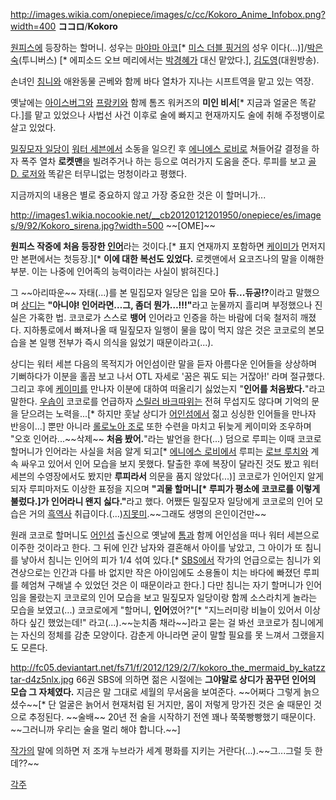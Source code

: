 http://images.wikia.com/onepiece/images/c/cc/Kokoro_Anime_Infobox.png?width=400
'''ココロ'''/'''Kokoro'''

[[원피스(만화)|원피스]]에 등장하는 할머니. 성우는 [[마야마 아코]][* [[미스 더블 핑거]]의 성우 이다(...)]/[[박은숙]](투니버스) [* 에피소드 오브 메리에서는 [[박경혜]]가 대신 맡았다.], [[김도영]](대원방송).

손녀인 [[침니(원피스)|침니]]와 애완동물 곤베와 함께 바다 열차가 지나는 시프트역을 맡고 있는 역장.

옛날에는 [[아이스버그]]와 [[프랑키]]와 함께 톰즈 워커즈의 '''미인 비서'''[* 지금과 얼굴은 똑같다.]를 맡고 있었으나 사법선 사건 이후로 술에 빠지고 현재까지도 술에 취해 주정뱅이로 살고 있었다.

[[밀짚모자 일당]]이 [[워터 세븐]]에서 소동을 일으킨 후 [[에니에스 로비]]로 쳐들어갈 결정을 하자 폭주 열차 '''로켓맨'''을 빌려주거나 하는 등으로 여러가지 도움을 준다. 루피를 보고 [[골 D. 로저]]와 똑같은 터무니없는 멍청이라고 평했다.

지금까지의 내용은 별로 중요하지 않고 가장 중요한 것은 이 할머니가...

http://images1.wikia.nocookie.net/__cb20120121201950/onepiece/es/images/9/92/Kokoro_sirena.jpg?width=500
~~[OME]~~

'''원피스 작중에 처음 등장한 [[인어]]'''라는 것이다.[* 표지 연재까지 포함하면 [[케이미]]가 먼저지만 본편에서는 첫등장.][* '''이에 대한 복선도 있었다.''' 로켓맨에서 요코즈나의 말을 이해한 부분. 이는 나중에 인어족의 능력이라는 사실이 밝혀진다.]

그 ~~아리따운~~ 자태(...)를 본 밀집모자 일당은 입을 모아 '''듀...듀공!?'''이라고 말했으며 [[상디]]는 '''"아니야! 인어라면…그, 좀더 뭔가…!!!"'''라고 눈물까지 흘리며 부정했으나 진실은 가혹한 법. 코코로가 스스로 '''뱅어''' 인어라고 인증을 하는 바람에 더욱 철저히 깨졌다. 지하통로에서 빠져나올 때 밀짚모자 일행이 물을 많이 먹지 않은 것은 코코로의 본모습을 본 일행 전부가 즉시 의식을 잃었기 때문이라고(...).

상디는 워터 세븐 다음의 목적지가 어인섬이란 말을 듣자 아름다운 인어들을 상상하며 기뻐하다가 이분을 홀끔 보고 나서 OTL 자세로 '꿈은 꿔도 되는 거잖아!' 라며 절규했다. 그리고 후에 [[케이미]]를 만나자 이분에 대하여 떠올리기 싫었는지 "'''인어를 처음봤다.'''"라고 말한다. [[우솝]]이 코코로를 언급하자 [[스릴러 바크]]따위는 전혀 무섭지도 않다며 기억의 문을 닫으려는 노력을...[* 하지만 훗날 상디가 [[어인섬]]에서 젊고 싱싱한 인어들을 만나자 반응이...] 뿐만 아니라 [[롤로노아 조로]] 또한 수련을 마치고 뒤늦게 케이미와 조우하며 "오호 인어라...~~삭제~~ '''처음 봤어.'''"라는 발언을 한다(...) 덤으로 루피는 이때 코코로 할머니가 인어라는 사실을 처음 알게 되고[* [[에니에스 로비]]에서 루피는 [[로브 루치]]와 계속 싸우고 있어서 인어 모습을 보지 못했다. 탈출한 후에 복장이 달라진 것도 봤고 워터 세븐의 수영장에서도 봤지만 '''루피라서''' 의문을 품지 않았다(...)] 코코로가 인어인지 알게되자 루피마저도 이상한 표정을 지으며 '''"괴물 할머니[* 루피가 평소에 코코로를 이렇게 불렀다.]가 인어라니 왠지 싫다."'''라고 했다. 어쨌든 밀짚모자 일당에게 코코로의 인어 모습은 거의 [[흑역사]] 취급이다.(...)[[지못미]].~~그래도 생명의 은인이건만~~

원래 코코로 할머니도 [[어인섬]] 출신으로 옛날에 [[톰(원피스)|톰]]과 함께 어인섬을 떠나 워터 세븐으로 이주한 것이라고 한다. 그 뒤에 인간 남자와 결혼해서 아이를 낳았고, 그 아이가 또 침니를 낳아서 침니는 인어의 피가 1/4 섞여 있다.[* [[SBS]]에서 작가의 언급으로는 침니가 외견상으로는 인간과 다를 바 없지만 작은 아이임에도 소용돌이 치는 바다에 빠졌던 루피를 헤엄쳐 구해낼 수 있었던 것은 이 때문이라고 한다.] 다만 침니는 자기 할머니가 인어임을 몰랐는지 코코로의 인어 모습을 보고 밀짚모자 일당이랑 함께 소스라치게 놀라는 모습을 보였고(...) 코코로에게 "할머니, '''인어'''였어?"[* "지느러미랑 비늘이 있어서 이상하다 싶긴 했었는데!" 라고(...).~~눈치좀 채라~~]라고 묻는 걸 봐선 코코로가 침니에게는 자신의 정체를 감춘 모양이다. 감춘게 아니라면 굳이 말할 필요를 못 느껴서 그랬을지도 모른다.

http://fc05.deviantart.net/fs71/f/2012/129/2/7/kokoro_the_mermaid_by_katzztar-d4z5nlx.jpg
66권 SBS에 의하면 젊은 시절에는 '''그야말로 상디가 꿈꾸던 인어의 모습 그 자체였다.''' 지금은 말 그대로 세월의 무서움을 보여준다. ~~어쩌다 그렇게 늙으셨수~~[* 단 얼굴은 늙어서 현재처럼 된 거지만, 몸이 저렇게 망가진 것은 술 때문인 것으로 추정된다. ~~술배~~ 20년 전 술을 시작하기 전엔 꽤나 쭉쭉빵빵했기 때문이다. ~~그러니까 우리는 술을 멀리 해야 합니다.~~]

[[오다 에이이치로|작가]]의 말에 의하면 저 조개 누브라가 세계 평화를 지키는 거란다(...).~~그...그럴 듯 한데??~~

[[각주]]
